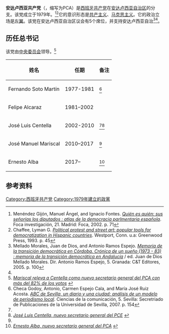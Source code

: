 {{Infobox political party
|name               = 安达卢西亚共产党
|native_name        = Partido Comunista de Andalucía
|lang1              = 
|lang1_name         = 
|lang2              = 
|lang2_name         = 
|lang3              = 
|lang3_name         = 
|lang4              = 
|lang4_name         = 
|logo               = Logotipopce.svg
|chairman           = 
|president          = Antonio Romero Ruiz
|secretary_general  = 
|spokesperson       = 
|总书记= Ernesto Alba
|leader2_title      = 
|leader2_name       = 
|leader3_title      = 
|leader3_name       = 
|founded            = 1979年
|headquarters       = 
|newspaper          =
|student_wing       = 
|youth_wing         = [[西班牙共产主义青年联盟|西班牙共产主义青年联盟]]
|wing1_title        = 
|wing1              = 
|wing2_title        = 
|wing2              = 
|wing3_title        = 
|wing3              = 
|membership_year    = 
|membership         = 
|ideology           = [[共产主义|共产主义]]<br>[[共和主义|共和主义]]<br/>[[国际主义|国际主义]]<ref>{{Cite web |url=http://www.pcandalucia.org/?p=432 |title=«Estatutos aprobados en el X Congreso del PCA» |access-date=2018-10-23 |archive-date=2022-03-27 |archive-url=https://web.archive.org/web/20220327234947/https://www.pcandalucia.org/?p=432 }}</ref>
|national           = [[西班牙共产党|西班牙共产党]]
|international      = 
|europarl           = 
|affiliation1_title = 自治区组织
|affiliation1       = [[绿色联合左翼－为了安达卢西亚呼声|绿色联合左翼－为了安达卢西亚呼声]]
|colors             = 
|colorcode          = {{Communist Party of Andalusia/meta/color}}
|seats1_title       = [[安达卢西亚议会|安达卢西亚议会]]
|seats1             = {{Composition bar|5|109|hex={{Communist Party of Andalusia/meta/color}}}}
|seats2_title       = 
|seats2             = 
|website            = [http://www.pcandalucia.org/ pcandalucia.org]
|country            = 西班牙
}}
'''安达卢西亚共产党'''（{{lang-es|Partido Comunista de Andalucía}}，缩写为PCA）是[[西班牙共产党|西班牙共产党]]在[[安达卢西亚自治区|安达卢西亚自治区]]的分支。该党成立于1979年。<ref>Menéndez Gijón, Manuel Ángel, and Ignacio Fontes. ''[https://books.google.com/books?id=HW-JAAAAMAAJ Quién es quién: sus señorías los diputados : atlas de la democracia parlmentaria española]''. Foca investigación, 21. Madrid: Foca, 2002. p. 71</ref><ref>Chaffee, Lyman G. ''[https://books.google.com/books?id=JgB3UTNAOAIC Political protest and street art: popular tools for democratization in Hispanic countries]''. Westport, Conn. u.a: Greenwood Press, 1993. p. 45</ref>它的意识形态是[[共产主义|共产主义]]、[[马克思主义|马克思主义]]。它的政治立场是[[左翼|左翼]]。该党在安达卢西亚自治区议会有5个席位，并支持安达卢西亚自治<ref>Mellado Morales, Juan de Dios, and Antonio Ramos Espejo. ''[https://books.google.com/books?id=X8Xczqk-WM8C Memoria de la transición democrática en Córdoba. Crónica de un sueño (1973 - 83) : memoria de la transición democrática en Andalucía]'' / ed. Juan de Dios Mellado Morales. Dir. Antonio Ramos Espejo, 5. Granada: C&T Editores, 2005. p. 100</ref><ref name="p2"/>。

==历任总书记==
该党由[[中央委员会|中央委员会]]领导。<ref name="xcong">''[http://www.pce.es/secretarias/seccomunicacion/pl.php?id=3760 Mariscal releva a Centella como nuevo secretario general del PCA con más del 82% de los votos] {{Wayback|url=http://www.pce.es/secretarias/seccomunicacion/pl.php?id=3760 |date=20100330010642 }}''</ref>
{| class="wikitable" border="1"
|-
! 姓名
! 任期
! 备注
|-
|Fernando Soto Martín
|1977-1981
|<ref name="p2">Checa Godoy, Antonio, Carmen Espejo Cala, and María José Ruiz Acosta. ''[https://books.google.com/books?id=E6MtdR8ifRcC ABC de Sevilla, un diario y una ciudad: análisis de un modelo de periodismo local]''. Ciencias de la comunicación, 5. Sevilla: Secretriado de Publicaciones de la Universidad de Sevilla, 2007. p. 154</ref>
|-
|Felipe Alcaraz
|1981–2002
|
|-
|José Luis Centella
|2002-2010
|<ref name="xcong"/><ref>''[http://www.publico.es/267807/cayo/lara/vuelve/llamar/huelga/general José Luis Centella, nuevo secretario general del PCE] {{Wayback|url=http://www.publico.es/267807/cayo/lara/vuelve/llamar/huelga/general |date=20100421082241 }}''</ref>
|-
|José Manuel Mariscal
|2010–2017
|<ref name=ren/>
|-
|Ernesto Alba
|2017–
|<ref name=ren>''[http://www.elmundo.es/andalucia/2017/07/02/59592b0122601dff378b45cc.html Ernesto Alba, nuevo secretario general del PCA] {{Wayback|url=http://www.elmundo.es/andalucia/2017/07/02/59592b0122601dff378b45cc.html |date=20191129101452 }}''</ref>
|}

==参考资料==
{{reflist|2}}
{{西班牙共产党}}
{{Authority control}}
[[Category:西班牙共产党|Category:西班牙共产党]]
[[Category:1979年建立的政黨|Category:1979年建立的政黨]]